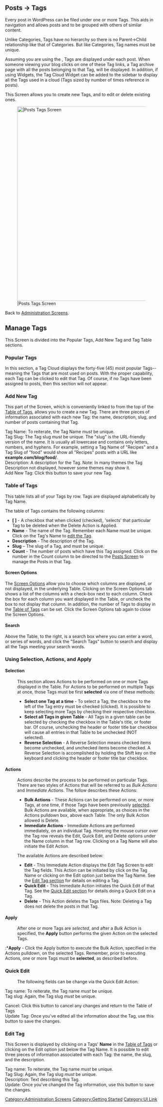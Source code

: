 {{Languages|
{{en|Posts Tags Screen}}
{{ja|管理画面/投稿/投稿タグ}}
{{pt-br|Sub-Painel Tags do Post}}
{{zh-cn|文章 文章标签页面}}
}}

==Posts &rarr; Tags==

Every post in WordPress can be filed under one or more Tags. This aids in navigation and allows posts and to be grouped with others of similar content.  

Unlike Categories, Tags have no hierarchy so there is no Parent->Child relationship like that of Categories.  But like Categories, Tag names must be unique.

Assuming you are using the {{DefaultTheme}}, Tags are displayed under each post.  When someone viewing your blog clicks on one of these Tag links, a Tag archive page with all the posts belonging to that Tag, will be displayed.  In addition, if using Widgets, the Tag Cloud Widget can be added to the sidebar to display all the Tags used in a cloud (Tags sized by number of times reference in posts). 

This Screen allows you to create new Tags, and to edit or delete existing ones.

[[Image:managetags.png|640px||Posts Tags Screen]]


Back to [[Administration Screens]].

==Manage Tags==
This Screen is divided into the Popular Tags, Add New Tag and Tag Table sections. 

===Popular Tags===
In this section, a Tag Cloud displays the forty-five (45) most popular Tags--meaning the Tags that are most used on posts.  With the proper capability, each Tag can be clicked to edit that Tag.  Of course, if no Tags have been assigned to posts, then this section will not appear.

===Add New Tag===
This part of the Screen, which is conveniently linked to from the top of the [[#Table of Tags|Table of Tags]], allows you to create a new Tag.  There are three pieces of information associated with each new Tag:  the name, description, slug, and number of posts containing that Tag.

;Tag Name: To reiterate, the Tag Name ''must'' be unique.
;Tag Slug: The Tag slug ''must'' be unique. The "slug" is the URL-friendly version of the name. It is usually all lowercase and contains only letters, numbers, and hyphens.  For example, setting a Tag Name of "Recipes" and a Tag Slug of "food" would show all "Recipes" posts with a URL like '''example.com/blog/food/'''.
;Description: A description for the Tag.  Note:  In many themes the Tag Description not displayed, however some themes may show it.
;Add New Tag:  Click this button to save your new Tag.

===Table of Tags===
This table lists all of your Tags by row.  Tags are displayed alphabetically by Tag Name.
 
The table of Tags contains the following columns:

*'''[ ]''' - A checkbox that when clicked (checked), 'selects' that particular Tag to be deleted when the Delete Action is Applied. 
*'''Name''' - The name of the Tag.  Remember each Name must be unique.  Click on the Tag's Name to [[#Edit Tag|edit the Tag]].
*'''Description''' - The description of the Tag.  
*'''Slug''' – The slug of a Tag, and must be unique.
*'''Count''' - The number of posts which have this Tag assigned. Click on the number in the Count column to be directed to the [[Posts Screen]] to manage the Posts in that Tag.

====Screen Options====
The [[Administration Panels#Screen_Options|Screen Options]] allow you to choose which columns are displayed, or not displayed, in the underlying Table.  Clicking on the Screen Options tab shows a list of the columns with a check-box next to each column.  Check the box for each column you want displayed in the Table, or uncheck the box to not display that column.  In addition, the number of Tags to display in the [[#Table of Tags|Table of Tags]] can be set.  Click the Screen Options tab again to close the Screen Options.

====Search====
Above the Table, to the right, is a search box where you can enter a word, or series of words, and click the "Search Tags" button to search and display all the Tags meeting your search words.

===Using Selection, Actions, and Apply===
====Selection====
:This section allows Actions to be performed on one or more Tags displayed in the Table.  For Actions to be performed on multiple Tags at once, those Tags must be first '''selected''' via one of these methods:
:*'''Select one Tag at a time''' - To select a Tag, the checkbox to the left of the Tag entry must be checked (clicked).  It is possible to keep selecting more Tags by checking their respective checkbox.
:*'''Select all Tags in given Table''' - All Tags in a given table can be selected by checking the checkbox in the Table's title, or footer bar.  Of course, unchecking the header or footer title bar checkbox will cause all entries in that Table to be unchecked (NOT selected). 
:*'''Reverse Selection''' - A Reverse Selection means checked items become unchecked, and unchecked items become checked. A Reverse Selection is accomplished by holding the Shift key on the keyboard and clicking the header or footer title bar checkbox.

====Actions====
:Actions describe the process to be performed on particular Tags.  There are two styles of Actions that will be referred to as ''Bulk Actions'' and ''Immediate Actions''.  The follow describes these Actions:
:*'''Bulk Actions''' - These Actions can be performed on one, or more Tags, at one time, if those Tags have been previously [[#Selection|selected]]. Bulk Actions are available, when appropriate, as choices in the Actions pulldown box, above each Table.  The only Bulk Action allowed is Delete.   
:*'''Immediate Actions''' - Immediate Actions are performed immediately, on an individual Tag.  Hovering the mouse cursor over the Tag row reveals the Edit, Quick Edit, and Delete options under the Name column in that Tag row.  Clicking on a Tag Name will also initiate the Edit Action.

:The available Actions are described below: 
:*'''Edit''' - This Immediate Action displays the Edit Tag Screen to edit the Tag fields.  This Action can be initiated by click on the Tag Name or clicking on the Edit option just below the Tag Name.  See the [[#Edit Tag|Edit Tag section]] for details on editing a Tag.
:*'''Quick Edit''' - This Immediate Action initiates the Quick Edit of that Tag.  See the [[#Quick Edit|Quick Edit section]] for details doing a Quick Edit on a Tag. 
:*'''Delete''' - This Action deletes the Tags files. Note: Deleting a Tag does not delete the posts in that Tag.

====Apply====
:After one or more Tags are ''selected'', and after a ''Bulk'' Action is specified, the '''Apply''' button performs the given Action on the selected Tags.

:*'''Apply''' - Click the Apply button to execute the Bulk Action, specified in the Actions pulldown, on the selected Tags.  Remember, prior to executing Actions, one or more Tags must be '''selected''', as described before.

===Quick Edit===
: The following fields can be change via the Quick Edit Action:

;Tag name: To reiterate, the Tag name ''must'' be unique.
;Tag slug: Again, the Tag slug ''must'' be unique. 

;Cancel: Click this button to cancel any changes and return to the Table of Tags
;Update Tag: Once you've edited all the information about the Tag, use this button to save the changes.

===Edit Tag===
This Screen is displayed by clicking on a Tags' '''Name''' in the [[#Table of Tags|Table of Tags]] or clicking on the Edit option just below the Tag Name.  It is possible to edit three pieces of information associated with each Tag:  the name, the slug, and the description.

;Tag name: To reiterate, the Tag name ''must'' be unique.
;Tag Slug: Again, the Tag slug ''must'' be unique. 
;Description: Text describing this Tag.
;Update:  Once you've changed the Tag information, use this button to save the changes.

{{Administration Screens Footer}}

[[Category:Administration Screens]]
[[Category:Getting Started]]
[[Category:UI Link]]